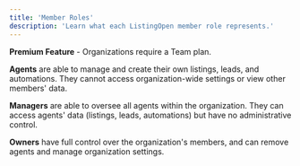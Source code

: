 ```yaml
---
title: 'Member Roles'
description: 'Learn what each ListingOpen member role represents.'
---
```


<Tip>**Premium Feature** - Organizations require a Team plan.</Tip>

**Agents** are able to manage and create their own listings, leads, and automations. They cannot access organization-wide settings or view other members' data.

**Managers** are able to oversee all agents within the organization. They can access agents' data (listings, leads, automations) but have no administrative control.

**Owners** have full control over the organization's members, and can remove agents and manage organization settings.
